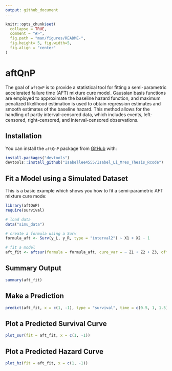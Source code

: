 ```yaml
---
output: github_document
---
```


<!-- README.md is generated from README.Rmd. Please edit that file -->

```r
knitr::opts_chunk$set(
  collapse = TRUE,
  comment = "#>",
  fig.path = "man/figures/README-",
  fig.height= 5, fig.width=5,
  fig.align = "center"
)
```

# aftQnP

<!-- badges: start -->
<!-- badges: end -->

The goal of  <code>aftQnP</code> is to provide a statistical tool for fitting a semi-parametric accelerated failure time (AFT) mixture cure model. Gaussian basis functions are employed to approximate the baseline hazard function, and maximum penalized likelihood estimation is used to obtain regression estimates and smooth estimates of the baseline hazard. This method allows for the handling of partly interval-censored data, which includes events, left-censored, right-censored, and interval-censored observations.

## Installation

You can install the <code>aftQnP</code> package from [GitHub](https://github.com/) with:

``` r
install.packages("devtools")
devtools::install_github("Isabellee4555/Isabel_Li_Mres_Thesis_Rcode")
```
## Fit a Model using a Simulated Dataset

This is a basic example which shows you how to fit a semi-parametric AFT mixture cure mode:

```r
library(aftQnP)
require(survival)

# load data
data("simu_data")

# create a formula using a Surv
formula_aft <- Surv(y_L, y_R, type = "interval2") ~ X1 + X2 - 1

# fit a model
aft_fit <- aftsur(formula = formula_aft, cure_var = ~ Z1 + Z2 + Z3, offset = TRUE, data = simu_data)

```

## Summary Output

```r
summary(aft_fit)
```

## Make a Prediction
```r
predict(aft_fit, x = c(1, -1), type = "survival", time = c(0.5, 1, 1.5), interval = TRUE)
```


## Plot a Predicted Survival Curve

```r
plot_sur(fit = aft_fit, x = c(1, -1))
```

## Plot a Predicted Hazard Curve

```r
plot_hz(fit = aft_fit, x = c(1, -1))
```
